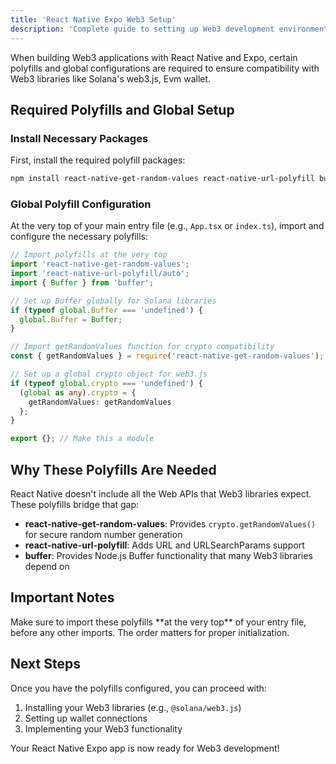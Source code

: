 ```yaml
---
title: 'React Native Expo Web3 Setup'
description: 'Complete guide to setting up Web3 development environment with React Native and Expo'
---
```


When building Web3 applications with React Native and Expo, certain polyfills and global configurations are required to ensure compatibility with Web3 libraries like Solana's web3.js, Evm wallet.

## Required Polyfills and Global Setup

### Install Necessary Packages

First, install the required polyfill packages:

```bash
npm install react-native-get-random-values react-native-url-polyfill buffer
```

### Global Polyfill Configuration

At the very top of your main entry file (e.g., `App.tsx` or `index.ts`), import and configure the necessary polyfills:

```typescript
// Import polyfills at the very top
import 'react-native-get-random-values';
import 'react-native-url-polyfill/auto';
import { Buffer } from 'buffer';

// Set up Buffer globally for Solana libraries
if (typeof global.Buffer === 'undefined') {
  global.Buffer = Buffer;
}

// Import getRandomValues function for crypto compatibility
const { getRandomValues } = require('react-native-get-random-values');

// Set up a global crypto object for web3.js
if (typeof global.crypto === 'undefined') {
  (global as any).crypto = {
    getRandomValues: getRandomValues
  };
}

export {}; // Make this a module
```

## Why These Polyfills Are Needed

<Info>
React Native doesn't include all the Web APIs that Web3 libraries expect. These polyfills bridge that gap:

- **react-native-get-random-values**: Provides `crypto.getRandomValues()` for secure random number generation
- **react-native-url-polyfill**: Adds URL and URLSearchParams support
- **buffer**: Provides Node.js Buffer functionality that many Web3 libraries depend on
</Info>

## Important Notes

<Warning>
Make sure to import these polyfills **at the very top** of your entry file, before any other imports. The order matters for proper initialization.
</Warning>

## Next Steps

Once you have the polyfills configured, you can proceed with:

1. Installing your Web3 libraries (e.g., `@solana/web3.js`)
2. Setting up wallet connections
3. Implementing your Web3 functionality

Your React Native Expo app is now ready for Web3 development! 